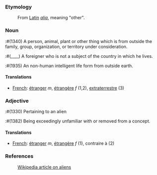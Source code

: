 ===Etymology===
:From [[Latin]] ''[[alia]]'', meaning "other".

===Noun===
:#(1340) A person, animal, plant or other thing which is from outside the family, group, organization, or territory under consideration.
:#(____) A foreigner who is not a subject of the country in which he lives.
:#(1935) An non-human intelligent life form from outside earth.

====Translations====
*[[French]]: [[étranger]] ''m'', [[étrangère]] ''f'' (1,2), [[extraterrestre]] (3)

===Adjective===
:#(1330) Pertaining to an alien
:#(1382) Being exceedingly unfamiliar with or removed from a concept.

====Translations====
*[[French]]: [[étranger]] ''m'', [[étrangère]] ''f'' (1), contraire à (2)

===References===
:[[w:Alien|Wikipedia article on aliens]]